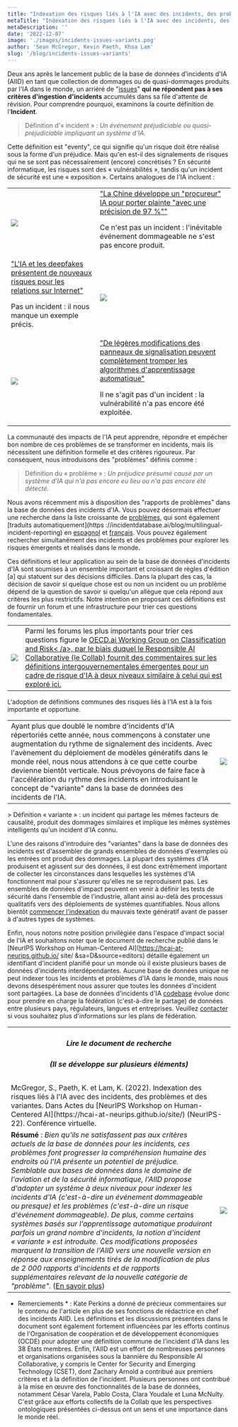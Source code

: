 ```yaml
---
title: "Indexation des risques liés à l'IA avec des incidents, des problèmes et des variantes"
metaTitle: "Indexation des risques liés à l'IA avec des incidents, des problèmes et des variantes"
metaDescription: ''
date: '2022-12-07'
image: './images/incidents-issues-variants.png'
author: 'Sean McGregor, Kevin Paeth, Khoa Lam'
slug: '/blog/incidents-issues-variants'
---
```


Deux ans après le lancement public de la base de données d'incidents d'IA (AIID) en tant que collection de dommages ou de quasi-dommages produits par l'IA dans le monde, un arriéré de "[issues](/apps/discover?display=details&is_incident_report=false&page=1)" **qui ne répondent pas à ses critères d'ingestion d'incidents** accumulés dans sa file d'attente de révision. Pour comprendre pourquoi, examinons la courte définition de l'**Incident**.

> Définition d'« incident » : *Un événement préjudiciable ou quasi-préjudiciable impliquant un système d'IA.*

Cette définition est "eventy", ce qui signifie qu'un risque doit être réalisé sous la forme d'un préjudice. Mais qu'en est-il des signalements de risques qui ne se sont pas nécessairement (encore) concrétisés ? En sécurité informatique, les risques sont des « vulnérabilités », tandis qu'un incident de sécurité est une « exposition ». Certains analogues de l'IA incluent :

<table>
    <tr>
        <td className='w-1/2 align-top'>
            <img src="./images/image5.png" />
        </td>
        <td className='w-1/2 align-top'><a href="/reports/2304">"La Chine développe un "procureur" IA pour porter plainte "avec une précision de 97 %""</a><p>Ce n'est pas un incident : l'inévitable événement dommageable ne s'est pas encore produit.</p></td>
    </tr>
    <tr>
        <td className='w-1/2 align-top'><a href="/reports/2296">"L'IA et les deepfakes présentent de nouveaux risques pour les relations sur Internet"</a><p>Pas un incident : il nous manque un exemple précis.</p></td>
        <td className='w-1/2 align-top'>
            <img src="./images/image1.png" />
        </td>
    </tr>
    <tr>
        <td className='w-1/2 align-top'>
            <img src="./images/image3.png" />
        </td>
        <td className='w-1/2 align-top'><a href="/reports/2294">"De légères modifications des panneaux de signalisation peuvent complètement tromper les algorithmes d'apprentissage automatique"</a><p>Il ne s'agit pas d'un incident : la vulnérabilité n'a pas encore été exploitée.</p></td>
    </tr>
</table>

La communauté des impacts de l'IA peut apprendre, répondre et empêcher bon nombre de ces problèmes de se transformer en incidents, mais ils nécessitent une définition formelle et des critères rigoureux. Par conséquent, nous introduisons des "problèmes" définis comme :

> Définition du « problème » : *Un préjudice présumé causé par un système d'IA qui n'a pas encore eu lieu ou n'a pas encore été détecté.*

Nous avons récemment mis à disposition des "rapports de problèmes" dans la base de données des incidents d'IA. Vous pouvez désormais effectuer une recherche dans la liste croissante de [problèmes](/apps/discover?display%3Ddetails%26is_incident_report%3Dfalse%26page%3D1&sa=D&source=editors), qui sont également [traduits automatiquement](https ://incidentdatabase.ai/blog/multilingual-incident-reporting) en [espagnol](/es/apps/discover?display%3Ddetails%26is_incident_report%3Dfalse%26page%3D1&sa=D&source=editors) et [français](/fr/apps/discover?display%3Ddetails%26is_incident_report%3Dfalse%26page%3D1&sa=D&source=editors). Vous pouvez également rechercher simultanément des incidents et des problèmes pour explorer les risques émergents et réalisés dans le monde.


Ces définitions et leur application au sein de la base de données d'incidents d'IA sont soumises à un ensemble important et croissant de règles d'édition [a] qui statuent sur des décisions difficiles. Dans la plupart des cas, la décision de savoir si quelque chose est ou non un incident ou un problème dépend de la question de savoir si quelqu'un allègue que cela répond aux critères les plus restrictifs. Notre intention en proposant ces définitions est de fournir un forum et une infrastructure pour trier ces questions fondamentales.

<table>
    <tr>
        <td className='w-1/2 align-top'>
            <div className='bg-blue-900'><img src="./images/image2.png" /></div>
        </td>
        <td className='w-1/2 align-top'>
            Parmi les forums les plus importants pour trier ces questions figure le <a href="https://oecd.ai/en/network-of-experts/working-group/1137">OECD.ai Working Group on Classification and Risk< /a>, par le biais duquel le Responsible AI Collaborative (le Collab) fournit des commentaires sur les définitions intergouvernementales émergentes pour un cadre de risque d'IA à deux niveaux similaire à celui qui est exploré ici.
        </td>
    </tr>
</table>

L'adoption de définitions communes des risques liés à l'IA est à la fois importante et opportune.

<table>
    <tr>
        <td className='w-1/2 align-top'>
            Ayant plus que doublé le nombre d'incidents d'IA répertoriés cette année, nous commençons à constater une augmentation du rythme de signalement des incidents. Avec l'avènement du déploiement de modèles génératifs dans le monde réel, nous nous attendons à ce que cette courbe devienne bientôt verticale. Nous prévoyons de faire face à l'accélération du rythme des incidents en introduisant le concept de "variante" dans la base de données des incidents de l'IA.
        </td>
        <td className='w-1/2 align-top'>
            <img src="./images/image7.png" />
        </td>
    </tr>
</table>
> Définition « variante » : un incident qui partage les mêmes facteurs de causalité, produit des dommages similaires et implique les mêmes systèmes intelligents qu'un incident d'IA connu.

L'une des raisons d'introduire des "variantes" dans la base de données des incidents est d'assembler de grands ensembles de données d'exemples où les entrées ont produit des dommages. La plupart des systèmes d'IA produisent et agissent sur des données, il est donc extrêmement important de collecter les circonstances dans lesquelles les systèmes d'IA fonctionnent mal pour s'assurer qu'elles ne se reproduisent pas. Les ensembles de données d'impact peuvent en venir à définir les tests de sécurité dans l'ensemble de l'industrie, allant ainsi au-delà des processus qualitatifs vers des déploiements de systèmes quantifiables. Nous allons bientôt [commencer l'indexation](https://github.com/responsible-ai-collaborative/aiid/issues/1283) du mauvais texte génératif avant de passer à d'autres types de systèmes.


Enfin, nous notons notre position privilégiée dans l'espace d'impact social de l'IA et souhaitons noter que le document de recherche publié dans le [NeurIPS Workshop on Human-Centered AI](https://hcai-at-neurips.github.io/ site/ &sa=D&source=editors) détaille également un identifiant d'incident planifié pour un monde où il existe plusieurs bases de données d'incidents interdépendantes. Aucune base de données unique ne peut indexer tous les incidents et problèmes d'IA dans le monde, mais nous devons désespérément nous assurer que toutes les données d'incident sont partagées. La base de données d'incidents d'IA [codebase](https://github.com/responsible-ai-collaborative/aiid) évolue donc pour prendre en charge la fédération (c'est-à-dire le partage) de données entre plusieurs pays, régulateurs, langues et entreprises. Veuillez [contacter](/contact&sa=D&source=editors) si vous souhaitez plus d'informations sur les plans de fédération.

<table>
    <tr>
        <th colspan="2" className='w-full text-center'>
            <h5>Lire le document de recherche</h5>
            <h5>(Il se développe sur plusieurs éléments)</h5>
        </th>
    </tr>
    <tr>
        <td colspan="2">
            McGregor, S., Paeth, K. et Lam, K. (2022). Indexation des risques liés à l'IA avec des incidents, des problèmes et des variantes. Dans Actes du [NeurIPS Workshop on Human-Centered AI](https://hcai-at-neurips.github.io/site/) (NeurIPS-22). Conférence virtuelle.
        </td>
    </tr>
    <tr>
        <td className='w-1/2 align-top'>
           <strong>Résumé</strong> : <em>Bien qu'ils ne satisfassent pas aux critères actuels de la base de données pour les incidents, ces problèmes font progresser la compréhension humaine des endroits où l'IA présente un potentiel de préjudice. Semblable aux bases de données dans le domaine de l'aviation et de la sécurité informatique, l'AIID propose d'adopter un système à deux niveaux pour indexer les incidents d'IA (c'est-à-dire un événement dommageable ou presque) et les problèmes (c'est-à-dire un risque d'événement dommageable). De plus, comme certains systèmes basés sur l'apprentissage automatique produiront parfois un grand nombre d'incidents, la notion d'incident « variante » est introduite. Ces modifications proposées marquent la transition de l'AIID vers une nouvelle version en réponse aux enseignements tirés de la modification de plus de 2 000 rapports d'incidents et de rapports supplémentaires relevant de la nouvelle catégorie de "problème".</em> (<a href="https : //arxiv.org/abs/2211.10384">En savoir plus</a>)
        </td>
        <td className='w-1/2 align-top'>
            <img src="./images/image6.png" />
        </td>
    </tr>
</table>

* Remerciements * : Kate Perkins a donné de précieux commentaires sur le contenu de l'article en plus de ses fonctions de rédactrice en chef des incidents AIID. Les définitions et les discussions présentées dans le document sont également fortement influencées par les efforts continus de l'Organisation de coopération et de développement économiques (OCDE) pour adopter une définition commune de l'incident d'IA dans les 38 États membres. Enfin, l'AIID est un effort de nombreuses personnes et organisations organisées sous la bannière du Responsible AI Collaborative, y compris le Center for Security and Emerging Technology (CSET), dont Zachary Arnold a contribué aux premiers critères et à la définition de l'incident. Plusieurs personnes ont contribué à la mise en œuvre des fonctionnalités de la base de données, notamment César Varela, Pablo Costa, Clara Youdale et Luna McNulty. C'est grâce aux efforts collectifs de la Collab que les perspectives ontologiques présentées ci-dessus ont un sens et une importance dans le monde réel.
